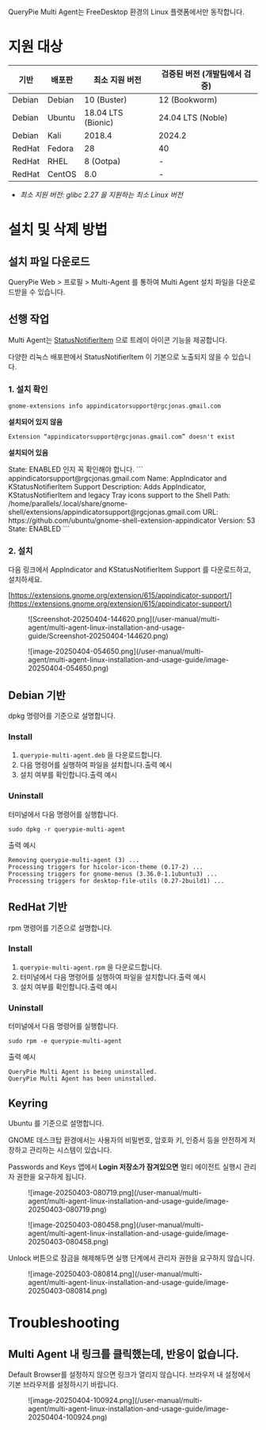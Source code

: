 
<Callout type="info">
QueryPie Multi Agent는 FreeDesktop 환경의 Linux 플랫폼에서만 동작합니다.
</Callout>

# 지원 대상

|  **기반**  |  **배포판**  |  **최소 지원 버전**      |  **검증된 버전 (개발팀에서 검증)**  |
| -------- | --------- | ------------------ | ----------------------- |
| Debian   | Debian    | 10 (Buster)        | 12 (Bookworm)           |
| Debian   | Ubuntu    | 18.04 LTS (Bionic) | 24.04 LTS (Noble)       |
| Debian   | Kali      | 2018.4             | 2024.2                  |
| RedHat   | Fedora    | 28                 | 40                      |
| RedHat   | RHEL      | 8 (Ootpa)          | -                       |
| RedHat   | CentOS    | 8.0                | -                       |

*  *최소 지원 버전: glibc 2.27 을 지원하는 최소 Linux 버전* 

# 설치 및 삭제 방법

## 설치 파일 다운로드

QueryPie Web &gt; 프로필 &gt; Multi-Agent 를 통하여 Multi Agent 설치 파일을 다운로드받을 수 있습니다.

## 선행 작업

Multi Agent는 [StatusNotifierItem](https://www.freedesktop.org/wiki/Specifications/StatusNotifierItem/) 으로 트레이 아이콘 기능을 제공합니다.

다양한 리눅스 배포판에서 StatusNotifierItem 이 기본으로 노출되지 않을 수 있습니다.

### 1. 설치 확인

```
gnome-extensions info appindicatorsupport@rgcjonas.gmail.com
```

**설치되어 있지 않음**
```
Extension “appindicatorsupport@rgcjonas.gmail.com” doesn't exist
```

**설치되어 있음**

<Callout type="important">
State: ENABLED 인지 꼭 확인해야 합니다.
</Callout>
```
appindicatorsupport@rgcjonas.gmail.com
  Name: AppIndicator and KStatusNotifierItem Support
  Description: Adds AppIndicator, KStatusNotifierItem and legacy Tray icons support to the Shell
  Path: /home/parallels/.local/share/gnome-shell/extensions/appindicatorsupport@rgcjonas.gmail.com
  URL: https://github.com/ubuntu/gnome-shell-extension-appindicator
  Version: 53
  State: ENABLED
```

### 2. 설치

다음 링크에서 AppIndicator and KStatusNotifierItem Support 를 다운로드하고, 설치하세요.

[https://extensions.gnome.org/extension/615/appindicator-support/](https://extensions.gnome.org/extension/615/appindicator-support/)

<figure data-layout="center" data-align="center">
![Screenshot-20250404-144620.png](/user-manual/multi-agent/multi-agent-linux-installation-and-usage-guide/Screenshot-20250404-144620.png)
</figure>

<figure data-layout="center" data-align="center">
![image-20250404-054650.png](/user-manual/multi-agent/multi-agent-linux-installation-and-usage-guide/image-20250404-054650.png)
</figure>

## Debian 기반

dpkg 명령어를 기준으로 설명합니다.

### Install

1. `querypie-multi-agent.deb` 을 다운로드합니다.
2. 다음 명령어를 실행하여 파일을 설치합니다.출력 예시
3. 설치 여부를 확인합니다.출력 예시

### Uninstall

터미널에서 다음 명령어를 실행합니다.
```
sudo dpkg -r querypie-multi-agent
```

출력 예시
```
Removing querypie-multi-agent (3) ...
Processing triggers for hicolor-icon-theme (0.17-2) ...
Processing triggers for gnome-menus (3.36.0-1.1ubuntu3) ...
Processing triggers for desktop-file-utils (0.27-2build1) ...
```

## RedHat 기반

rpm 명령어를 기준으로 설명합니다.

### Install

1. `querypie-multi-agent.rpm` 을 다운로드합니다.
2. 터미널에서 다음 명령어를 실행하여 파일을 설치합니다.출력 예시
3. 설치 여부를 확인합니다.출력 예시

### Uninstall

터미널에서 다음 명령어를 실행합니다.
```
sudo rpm -e querypie-multi-agent
```

출력 예시
```
QueryPie Multi Agent is being uninstalled.
QueryPie Multi Agent has been uninstalled.
```


## Keyring

<Callout type="important">
Ubuntu 를 기준으로 설명합니다.
</Callout>

GNOME 데스크탑 환경에서는 사용자의 비밀번호, 암호화 키, 인증서 등을 안전하게 저장하고 관리하는 시스템이 있습니다.

Passwords and Keys 앱에서  **Login 저장소가 잠겨있으면**  멀티 에이전트 실행시 관리자 권한을 요구하게 됩니다.

<figure data-layout="center" data-align="center">
![image-20250403-080719.png](/user-manual/multi-agent/multi-agent-linux-installation-and-usage-guide/image-20250403-080719.png)
</figure>

<figure data-layout="center" data-align="center">
![image-20250403-080458.png](/user-manual/multi-agent/multi-agent-linux-installation-and-usage-guide/image-20250403-080458.png)
</figure>

Unlock 버튼으로 잠금을 해제해두면 실행 단계에서 관리자 권한을 요구하지 않습니다.

<figure data-layout="center" data-align="center">
![image-20250403-080814.png](/user-manual/multi-agent/multi-agent-linux-installation-and-usage-guide/image-20250403-080814.png)
</figure>

# Troubleshooting

## Multi Agent 내 링크를 클릭했는데, 반응이 없습니다.

Default Browser를 설정하지 않으면 링크가 열리지 않습니다. 브라우저 내 설정에서 기본 브라우저를 설정하시기 바랍니다.

<figure data-layout="center" data-align="center">
![image-20250404-100924.png](/user-manual/multi-agent/multi-agent-linux-installation-and-usage-guide/image-20250404-100924.png)
</figure>



